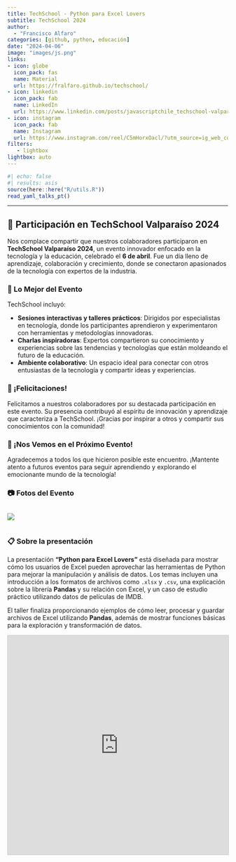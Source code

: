 ```yaml
---
title: TechSchool - Python para Excel Lovers
subtitle: TechSchool 2024
author: 
  - "Francisco Alfaro"
categories: [github, python, educación]
date: "2024-04-06"
image: "images/js.png"
links:
- icon: globe
  icon_pack: fas
  name: Material
  url: https://fralfaro.github.io/techschool/
- icon: linkedin
  icon_pack: fab
  name: LinkedIn
  url: https://www.linkedin.com/posts/javascriptchile_techschool-valparaiso-v1-2024-activity-7177059674976858112-uYzM?utm_source=share&utm_medium=member_desktop
- icon: instagram
  icon_pack: fab
  name: Instagram
  url: https://www.instagram.com/reel/C5mHorxOacl/?utm_source=ig_web_copy_link
filters:
   - lightbox
lightbox: auto
---
```


```r
#| echo: false
#| results: asis
source(here::here("R/utils.R"))
read_yaml_talks_pt()
```

------------------------------------------------------------------------

## 🎉 Participación en TechSchool Valparaíso 2024

Nos complace compartir que nuestros colaboradores participaron en **TechSchool Valparaíso 2024**, un evento innovador enfocado en la tecnología y la educación, celebrado el **6 de abril**. Fue un día lleno de aprendizaje, colaboración y crecimiento, donde se conectaron apasionados de la tecnología con expertos de la industria.

### 🌟 Lo Mejor del Evento

TechSchool incluyó:

-   **Sesiones interactivas y talleres prácticos**: Dirigidos por especialistas en tecnología, donde los participantes aprendieron y experimentaron con herramientas y metodologías innovadoras.
-   **Charlas inspiradoras**: Expertos compartieron su conocimiento y experiencias sobre las tendencias y tecnologías que están moldeando el futuro de la educación.
-   **Ambiente colaborativo**: Un espacio ideal para conectar con otros entusiastas de la tecnología y compartir ideas y experiencias.

### 👏 ¡Felicitaciones!

Felicitamos a nuestros colaboradores por su destacada participación en este evento. Su presencia contribuyó al espíritu de innovación y aprendizaje que caracteriza a TechSchool. ¡Gracias por inspirar a otros y compartir sus conocimientos con la comunidad!

### 📅 ¡Nos Vemos en el Próximo Evento!

Agradecemos a todos los que hicieron posible este encuentro. ¡Mantente atento a futuros eventos para seguir aprendiendo y explorando el emocionante mundo de la tecnología!

### 📷 Fotos del Evento

::: {style="display: grid; grid-template-columns: repeat(1, 1fr); grid-gap: 1em;"}
![](images/img_01.jpg){group="my-gallery"}
:::

### 📋 Sobre la presentación

La presentación **"Python para Excel Lovers"** está diseñada para mostrar cómo los usuarios de Excel pueden aprovechar las herramientas de Python para mejorar la manipulación y análisis de datos. Los temas incluyen una introducción a los formatos de archivos como `.xlsx` y `.csv`, una explicación sobre la librería **Pandas** y su relación con Excel, y un caso de estudio práctico utilizando datos de películas de IMDB.

El taller finaliza proporcionando ejemplos de cómo leer, procesar y guardar archivos de Excel utilizando **Pandas**, además de mostrar funciones básicas para la exploración y transformación de datos.

<iframe src="https://www.slideshare.net/slideshow/embed_code/key/17peEySfcMHmAE?hostedIn=slideshare&amp;page=upload" width="700" height="500" frameborder="0" marginwidth="0" marginheight="0" scrolling="no" style="border:1px solid #CCC; border-width:1px; margin-bottom:5px; max-width: 100%;" allowfullscreen>

</iframe>

